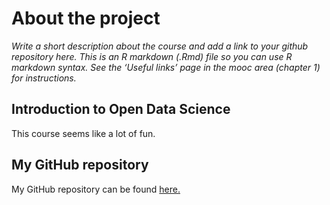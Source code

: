 
# About the project

*Write a short description about the course and add a link to your github repository here. This is an R markdown (.Rmd) file so you can use R markdown syntax. See the 'Useful links' page in the mooc area (chapter 1) for instructions.*

## Introduction to Open Data Science
This course seems like a lot of fun.

## My GitHub repository
My GitHub repository can be found 
[here.](https://github.com/anorring/IODS-project)
